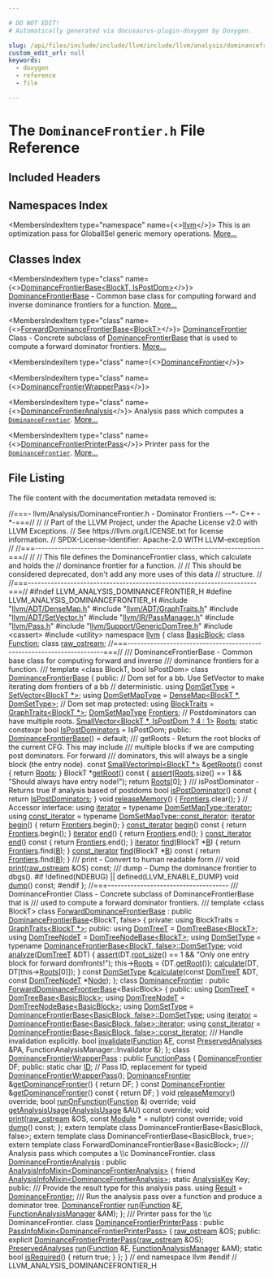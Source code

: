 ```yaml
---

# DO NOT EDIT!
# Automatically generated via docusaurus-plugin-doxygen by Doxygen.

slug: /api/files/include/include/llvm/include/llvm/analysis/dominancefrontier-h
custom_edit_url: null
keywords:
  - doxygen
  - reference
  - file

---
```





# The `DominanceFrontier.h` File Reference

<DoxygenPage pluginConfig={pluginConfig}>



## Included Headers

<IncludesList>
<IncludesListItem
  filePath="llvm/ADT/DenseMap.h"
  permalink="/docs/api/files/include/include/llvm/include/llvm/adt/densemap-h"
  isLocal="true" />
<IncludesListItem
  filePath="llvm/ADT/GraphTraits.h"
  permalink="/docs/api/files/include/include/llvm/include/llvm/adt/graphtraits-h"
  isLocal="true" />
<IncludesListItem
  filePath="llvm/ADT/SetVector.h"
  permalink="/docs/api/files/include/include/llvm/include/llvm/adt/setvector-h"
  isLocal="true" />
<IncludesListItem
  filePath="llvm/IR/PassManager.h"
  permalink="/docs/api/files/include/include/llvm/include/llvm/ir/passmanager-h"
  isLocal="true" />
<IncludesListItem
  filePath="llvm/Pass.h"
  permalink="/docs/api/files/include/include/llvm/pass-h"
  isLocal="true" />
<IncludesListItem
  filePath="llvm/Support/GenericDomTree.h"
  permalink="/docs/api/files/include/include/llvm/include/llvm/support/genericdomtree-h"
  isLocal="true" />
<IncludesListItem
  filePath="cassert"
  permalink=""
  isLocal="false" />
<IncludesListItem
  filePath="utility"
  permalink=""
  isLocal="false" />
</IncludesList>

## Namespaces Index

<MembersIndex>

<MembersIndexItem
  type="namespace"
  name={<><a href="/docs/api/namespaces/llvm">llvm</a></>}>
This is an optimization pass for GlobalISel generic memory operations. <a href="/docs/api/namespaces/llvm/#details">More...</a>
</MembersIndexItem>

</MembersIndex>

## Classes Index

<MembersIndex>

<MembersIndexItem
  type="class"
  name={<><a href="/docs/api/classes/llvm/dominancefrontierbase">DominanceFrontierBase&lt;BlockT, IsPostDom&gt;</a></>}>
<a href="/docs/api/classes/llvm/dominancefrontierbase">DominanceFrontierBase</a> - Common base class for computing forward and inverse dominance frontiers for a function. <a href="/docs/api/classes/llvm/dominancefrontierbase/#details">More...</a>
</MembersIndexItem>

<MembersIndexItem
  type="class"
  name={<><a href="/docs/api/classes/llvm/forwarddominancefrontierbase">ForwardDominanceFrontierBase&lt;BlockT&gt;</a></>}>
<a href="/docs/api/classes/llvm/dominancefrontier">DominanceFrontier</a> Class - Concrete subclass of <a href="/docs/api/classes/llvm/dominancefrontierbase">DominanceFrontierBase</a> that is used to compute a forward dominator frontiers. <a href="/docs/api/classes/llvm/forwarddominancefrontierbase/#details">More...</a>
</MembersIndexItem>

<MembersIndexItem
  type="class"
  name={<><a href="/docs/api/classes/llvm/dominancefrontier">DominanceFrontier</a></>}>
</MembersIndexItem>

<MembersIndexItem
  type="class"
  name={<><a href="/docs/api/classes/llvm/dominancefrontierwrapperpass">DominanceFrontierWrapperPass</a></>}>
</MembersIndexItem>

<MembersIndexItem
  type="class"
  name={<><a href="/docs/api/classes/llvm/dominancefrontieranalysis">DominanceFrontierAnalysis</a></>}>
Analysis pass which computes a <code><a href="/docs/api/classes/llvm/dominancefrontier">DominanceFrontier</a></code>. <a href="/docs/api/classes/llvm/dominancefrontieranalysis/#details">More...</a>
</MembersIndexItem>

<MembersIndexItem
  type="class"
  name={<><a href="/docs/api/classes/llvm/dominancefrontierprinterpass">DominanceFrontierPrinterPass</a></>}>
Printer pass for the <code><a href="/docs/api/classes/llvm/dominancefrontier">DominanceFrontier</a></code>. <a href="/docs/api/classes/llvm/dominancefrontierprinterpass/#details">More...</a>
</MembersIndexItem>

</MembersIndex>


## File Listing

The file content with the documentation metadata removed is:

<ProgramListing>

<Link id="l00001" /><CodeLine lineNumber="1"><Highlight kind="comment">//===- llvm/Analysis/DominanceFrontier.h - Dominator Frontiers --&#42;- C++ -&#42;-===//</Highlight><Highlight kind="normal"></Highlight></CodeLine>
<Link id="l00002" /><CodeLine lineNumber="2"><Highlight kind="normal"></Highlight><Highlight kind="comment">//</Highlight><Highlight kind="normal"></Highlight></CodeLine>
<Link id="l00003" /><CodeLine lineNumber="3"><Highlight kind="normal"></Highlight><Highlight kind="comment">// Part of the LLVM Project, under the Apache License v2.0 with LLVM Exceptions.</Highlight><Highlight kind="normal"></Highlight></CodeLine>
<Link id="l00004" /><CodeLine lineNumber="4"><Highlight kind="normal"></Highlight><Highlight kind="comment">// See https://llvm.org/LICENSE.txt for license information.</Highlight><Highlight kind="normal"></Highlight></CodeLine>
<Link id="l00005" /><CodeLine lineNumber="5"><Highlight kind="normal"></Highlight><Highlight kind="comment">// SPDX-License-Identifier: Apache-2.0 WITH LLVM-exception</Highlight><Highlight kind="normal"></Highlight></CodeLine>
<Link id="l00006" /><CodeLine lineNumber="6"><Highlight kind="normal"></Highlight><Highlight kind="comment">//</Highlight><Highlight kind="normal"></Highlight></CodeLine>
<Link id="l00007" /><CodeLine lineNumber="7"><Highlight kind="normal"></Highlight><Highlight kind="comment">//===----------------------------------------------------------------------===//</Highlight><Highlight kind="normal"></Highlight></CodeLine>
<Link id="l00008" /><CodeLine lineNumber="8"><Highlight kind="normal"></Highlight><Highlight kind="comment">//</Highlight><Highlight kind="normal"></Highlight></CodeLine>
<Link id="l00009" /><CodeLine lineNumber="9"><Highlight kind="normal"></Highlight><Highlight kind="comment">// This file defines the DominanceFrontier class, which calculate and holds the</Highlight><Highlight kind="normal"></Highlight></CodeLine>
<Link id="l00010" /><CodeLine lineNumber="10"><Highlight kind="normal"></Highlight><Highlight kind="comment">// dominance frontier for a function.</Highlight><Highlight kind="normal"></Highlight></CodeLine>
<Link id="l00011" /><CodeLine lineNumber="11"><Highlight kind="normal"></Highlight><Highlight kind="comment">//</Highlight><Highlight kind="normal"></Highlight></CodeLine>
<Link id="l00012" /><CodeLine lineNumber="12"><Highlight kind="normal"></Highlight><Highlight kind="comment">// This should be considered deprecated, don&#39;t add any more uses of this data</Highlight><Highlight kind="normal"></Highlight></CodeLine>
<Link id="l00013" /><CodeLine lineNumber="13"><Highlight kind="normal"></Highlight><Highlight kind="comment">// structure.</Highlight><Highlight kind="normal"></Highlight></CodeLine>
<Link id="l00014" /><CodeLine lineNumber="14"><Highlight kind="normal"></Highlight><Highlight kind="comment">//</Highlight><Highlight kind="normal"></Highlight></CodeLine>
<Link id="l00015" /><CodeLine lineNumber="15"><Highlight kind="normal"></Highlight><Highlight kind="comment">//===----------------------------------------------------------------------===//</Highlight><Highlight kind="normal"></Highlight></CodeLine>
<Link id="l00016" /><CodeLine lineNumber="16"><Highlight kind="normal"></Highlight></CodeLine>
<Link id="l00017" /><CodeLine lineNumber="17"><Highlight kind="normal"></Highlight><Highlight kind="preprocessor">#ifndef LLVM&#95;ANALYSIS&#95;DOMINANCEFRONTIER&#95;H</Highlight><Highlight kind="normal"></Highlight></CodeLine>
<Link id="l00018" /><CodeLine lineNumber="18"><Highlight kind="normal"></Highlight><Highlight kind="preprocessor">#define LLVM&#95;ANALYSIS&#95;DOMINANCEFRONTIER&#95;H</Highlight><Highlight kind="normal"></Highlight></CodeLine>
<Link id="l00019" /><CodeLine lineNumber="19"><Highlight kind="normal"></Highlight></CodeLine>
<Link id="l00020" /><CodeLine lineNumber="20"><Highlight kind="normal"></Highlight><Highlight kind="preprocessor">#include &quot;<a href="/docs/api/files/include/include/llvm/include/llvm/adt/densemap-h">llvm/ADT/DenseMap.h</a>&quot;</Highlight><Highlight kind="normal"></Highlight></CodeLine>
<Link id="l00021" /><CodeLine lineNumber="21"><Highlight kind="normal"></Highlight><Highlight kind="preprocessor">#include &quot;<a href="/docs/api/files/include/include/llvm/include/llvm/adt/graphtraits-h">llvm/ADT/GraphTraits.h</a>&quot;</Highlight><Highlight kind="normal"></Highlight></CodeLine>
<Link id="l00022" /><CodeLine lineNumber="22"><Highlight kind="normal"></Highlight><Highlight kind="preprocessor">#include &quot;<a href="/docs/api/files/include/include/llvm/include/llvm/adt/setvector-h">llvm/ADT/SetVector.h</a>&quot;</Highlight><Highlight kind="normal"></Highlight></CodeLine>
<Link id="l00023" /><CodeLine lineNumber="23"><Highlight kind="normal"></Highlight><Highlight kind="preprocessor">#include &quot;<a href="/docs/api/files/include/include/llvm/include/llvm/ir/passmanager-h">llvm/IR/PassManager.h</a>&quot;</Highlight><Highlight kind="normal"></Highlight></CodeLine>
<Link id="l00024" /><CodeLine lineNumber="24"><Highlight kind="normal"></Highlight><Highlight kind="preprocessor">#include &quot;<a href="/docs/api/files/include/include/llvm/pass-h">llvm/Pass.h</a>&quot;</Highlight><Highlight kind="normal"></Highlight></CodeLine>
<Link id="l00025" /><CodeLine lineNumber="25"><Highlight kind="normal"></Highlight><Highlight kind="preprocessor">#include &quot;<a href="/docs/api/files/include/include/llvm/include/llvm/support/genericdomtree-h">llvm/Support/GenericDomTree.h</a>&quot;</Highlight><Highlight kind="normal"></Highlight></CodeLine>
<Link id="l00026" /><CodeLine lineNumber="26"><Highlight kind="normal"></Highlight><Highlight kind="preprocessor">#include &lt;cassert&gt;</Highlight><Highlight kind="normal"></Highlight></CodeLine>
<Link id="l00027" /><CodeLine lineNumber="27"><Highlight kind="normal"></Highlight><Highlight kind="preprocessor">#include &lt;utility&gt;</Highlight><Highlight kind="normal"></Highlight></CodeLine>
<Link id="l00028" /><CodeLine lineNumber="28"><Highlight kind="normal"></Highlight></CodeLine>
<Link id="l00029" /><CodeLine lineNumber="29"><Highlight kind="normal"></Highlight><Highlight kind="keyword">namespace </Highlight><Highlight kind="normal"><a href="/docs/api/namespaces/llvm">llvm</a> &#123;</Highlight></CodeLine>
<Link id="l00030" /><CodeLine lineNumber="30"><Highlight kind="normal"></Highlight></CodeLine>
<Link id="l00031" /><CodeLine lineNumber="31"><Highlight kind="normal"></Highlight><Highlight kind="keyword">class </Highlight><Highlight kind="normal"><a href="/docs/api/classes/llvm/basicblock">BasicBlock</a>;</Highlight></CodeLine>
<Link id="l00032" /><CodeLine lineNumber="32"><Highlight kind="normal"></Highlight><Highlight kind="keyword">class </Highlight><Highlight kind="normal"><a href="/docs/api/classes/llvm/function">Function</a>;</Highlight></CodeLine>
<Link id="l00033" /><CodeLine lineNumber="33"><Highlight kind="normal"></Highlight><Highlight kind="keyword">class </Highlight><Highlight kind="normal"><a href="/docs/api/classes/llvm/raw-ostream">raw&#95;ostream</a>;</Highlight></CodeLine>
<Link id="l00034" /><CodeLine lineNumber="34"><Highlight kind="normal"></Highlight></CodeLine>
<Link id="l00035" /><CodeLine lineNumber="35"><Highlight kind="normal"></Highlight><Highlight kind="comment">//===----------------------------------------------------------------------===//</Highlight><Highlight kind="comment"></Highlight></CodeLine>
<Link id="l00036" /><CodeLine lineNumber="36"><Highlight kind="comment">/// DominanceFrontierBase - Common base class for computing forward and inverse</Highlight></CodeLine>
<Link id="l00037" /><CodeLine lineNumber="37"><Highlight kind="comment">/// dominance frontiers for a function.</Highlight></CodeLine>
<Link id="l00038" /><CodeLine lineNumber="38"><Highlight kind="comment">///</Highlight><Highlight kind="normal"></Highlight></CodeLine>
<Link id="l00039" /><CodeLine lineNumber="39"><Highlight kind="normal"></Highlight><Highlight kind="keyword">template</Highlight><Highlight kind="normal"> &lt;</Highlight><Highlight kind="keyword">class</Highlight><Highlight kind="normal"> BlockT, </Highlight><Highlight kind="keywordtype">bool</Highlight><Highlight kind="normal"> IsPostDom&gt;</Highlight></CodeLine>
<Link id="l00040" /><CodeLine lineNumber="40" lineLink="/docs/api/classes/llvm/dominancefrontierbase"><Highlight kind="normal"></Highlight><Highlight kind="keyword">class </Highlight><Highlight kind="normal"><a href="/docs/api/classes/llvm/dominancefrontierbase/#afad2b8d2ba567bd4330f5db5e777590f">DominanceFrontierBase</a> &#123;</Highlight></CodeLine>
<Link id="l00041" /><CodeLine lineNumber="41"><Highlight kind="normal"></Highlight><Highlight kind="keyword">public</Highlight><Highlight kind="normal">:</Highlight></CodeLine>
<Link id="l00042" /><CodeLine lineNumber="42"><Highlight kind="normal">  </Highlight><Highlight kind="comment">// Dom set for a bb. Use SetVector to make iterating dom frontiers of a bb</Highlight><Highlight kind="normal"></Highlight></CodeLine>
<Link id="l00043" /><CodeLine lineNumber="43"><Highlight kind="normal">  </Highlight><Highlight kind="comment">// deterministic.</Highlight><Highlight kind="normal"></Highlight></CodeLine>
<Link id="l00044" /><CodeLine lineNumber="44" lineLink="/docs/api/classes/llvm/dominancefrontierbase/#abab51875dc9047ff13bd4810a547fa61"><Highlight kind="normal">  </Highlight><Highlight kind="keyword">using </Highlight><Highlight kind="normal"><a href="/docs/api/classes/llvm/dominancefrontierbase/#abab51875dc9047ff13bd4810a547fa61">DomSetType</a> = <a href="/docs/api/classes/llvm/setvector">SetVector&lt;BlockT &#42;&gt;</a>;</Highlight></CodeLine>
<Link id="l00045" /><CodeLine lineNumber="45" lineLink="/docs/api/classes/llvm/dominancefrontierbase/#ab7d9fed04f0ccbc6646f8171563c8cc1"><Highlight kind="normal">  </Highlight><Highlight kind="keyword">using </Highlight><Highlight kind="normal"><a href="/docs/api/classes/llvm/dominancefrontierbase/#ab7d9fed04f0ccbc6646f8171563c8cc1">DomSetMapType</a> = <a href="/docs/api/classes/llvm/densemap">DenseMap&lt;BlockT &#42;, DomSetType&gt;</a>; </Highlight><Highlight kind="comment">// Dom set map</Highlight><Highlight kind="normal"></Highlight></CodeLine>
<Link id="l00046" /><CodeLine lineNumber="46"><Highlight kind="normal"></Highlight></CodeLine>
<Link id="l00047" /><CodeLine lineNumber="47"><Highlight kind="normal"></Highlight><Highlight kind="keyword">protected</Highlight><Highlight kind="normal">:</Highlight></CodeLine>
<Link id="l00048" /><CodeLine lineNumber="48" lineLink="/docs/api/classes/llvm/dominancefrontierbase/#a5a1861180786112f82c794afe539056c"><Highlight kind="normal">  </Highlight><Highlight kind="keyword">using </Highlight><Highlight kind="normal"><a href="/docs/api/classes/llvm/dominancefrontierbase/#a5a1861180786112f82c794afe539056c">BlockTraits</a> = <a href="/docs/api/structs/llvm/graphtraits">GraphTraits&lt;BlockT &#42;&gt;</a>;</Highlight></CodeLine>
<Link id="l00049" /><CodeLine lineNumber="49"><Highlight kind="normal"></Highlight></CodeLine>
<Link id="l00050" /><CodeLine lineNumber="50" lineLink="/docs/api/classes/llvm/dominancefrontierbase/#adf9b0616ab90b9239dfaa16828e74d5d"><Highlight kind="normal">  <a href="/docs/api/classes/llvm/dominancefrontierbase/#ab7d9fed04f0ccbc6646f8171563c8cc1">DomSetMapType</a> <a href="/docs/api/classes/llvm/dominancefrontierbase/#adf9b0616ab90b9239dfaa16828e74d5d">Frontiers</a>;</Highlight></CodeLine>
<Link id="l00051" /><CodeLine lineNumber="51"><Highlight kind="normal">  </Highlight><Highlight kind="comment">// Postdominators can have multiple roots.</Highlight><Highlight kind="normal"></Highlight></CodeLine>
<Link id="l00052" /><CodeLine lineNumber="52" lineLink="/docs/api/classes/llvm/dominancefrontierbase/#a76c88d34854e3ad810f148be417749bf"><Highlight kind="normal">  <a href="/docs/api/classes/llvm/smallvector">SmallVector&lt;BlockT &#42;, IsPostDom ? 4 : 1&gt;</a> <a href="/docs/api/classes/llvm/dominancefrontierbase/#a76c88d34854e3ad810f148be417749bf">Roots</a>;</Highlight></CodeLine>
<Link id="l00053" /><CodeLine lineNumber="53" lineLink="/docs/api/classes/llvm/dominancefrontierbase/#a82ffcd84cb775a07b8849a7cae8f2cf4"><Highlight kind="normal">  </Highlight><Highlight kind="keyword">static</Highlight><Highlight kind="normal"> </Highlight><Highlight kind="keyword">constexpr</Highlight><Highlight kind="normal"> </Highlight><Highlight kind="keywordtype">bool</Highlight><Highlight kind="normal"> <a href="/docs/api/classes/llvm/dominancefrontierbase/#a82ffcd84cb775a07b8849a7cae8f2cf4">IsPostDominators</a> = IsPostDom;</Highlight></CodeLine>
<Link id="l00054" /><CodeLine lineNumber="54"><Highlight kind="normal"></Highlight></CodeLine>
<Link id="l00055" /><CodeLine lineNumber="55"><Highlight kind="normal"></Highlight><Highlight kind="keyword">public</Highlight><Highlight kind="normal">:</Highlight></CodeLine>
<Link id="l00056" /><CodeLine lineNumber="56" lineLink="/docs/api/classes/llvm/dominancefrontierbase/#afad2b8d2ba567bd4330f5db5e777590f"><Highlight kind="normal">  <a href="/docs/api/classes/llvm/dominancefrontierbase/#afad2b8d2ba567bd4330f5db5e777590f">DominanceFrontierBase</a>() = </Highlight><Highlight kind="keywordflow">default</Highlight><Highlight kind="normal">;</Highlight></CodeLine>
<Link id="l00057" /><CodeLine lineNumber="57"><Highlight kind="normal"></Highlight><Highlight kind="comment"></Highlight></CodeLine>
<Link id="l00058" /><CodeLine lineNumber="58"><Highlight kind="comment">  /// getRoots - Return the root blocks of the current CFG.  This may include</Highlight></CodeLine>
<Link id="l00059" /><CodeLine lineNumber="59"><Highlight kind="comment">  /// multiple blocks if we are computing post dominators.  For forward</Highlight></CodeLine>
<Link id="l00060" /><CodeLine lineNumber="60"><Highlight kind="comment">  /// dominators, this will always be a single block (the entry node).</Highlight><Highlight kind="normal"></Highlight></CodeLine>
<Link id="l00061" /><CodeLine lineNumber="61" lineLink="/docs/api/classes/llvm/dominancefrontierbase/#a7d04e03a1acea39c11b1cc44902d87b2"><Highlight kind="normal">  </Highlight><Highlight kind="keyword">const</Highlight><Highlight kind="normal"> <a href="/docs/api/classes/llvm/smallvectorimpl">SmallVectorImpl&lt;BlockT &#42;&gt;</a> &amp;<a href="/docs/api/classes/llvm/dominancefrontierbase/#a7d04e03a1acea39c11b1cc44902d87b2">getRoots</a>()</Highlight><Highlight kind="keyword"> const </Highlight><Highlight kind="normal">&#123; </Highlight><Highlight kind="keywordflow">return</Highlight><Highlight kind="normal"> <a href="/docs/api/classes/llvm/dominancefrontierbase/#a76c88d34854e3ad810f148be417749bf">Roots</a>; &#125;</Highlight></CodeLine>
<Link id="l00062" /><CodeLine lineNumber="62"><Highlight kind="normal"></Highlight></CodeLine>
<Link id="l00063" /><CodeLine lineNumber="63" lineLink="/docs/api/classes/llvm/dominancefrontierbase/#a0acc5721f35600800e5731a46beb8345"><Highlight kind="normal">  BlockT &#42;<a href="/docs/api/classes/llvm/dominancefrontierbase/#a0acc5721f35600800e5731a46beb8345">getRoot</a>()</Highlight><Highlight kind="keyword"> const </Highlight><Highlight kind="normal">&#123;</Highlight></CodeLine>
<Link id="l00064" /><CodeLine lineNumber="64"><Highlight kind="normal">    <a href="/docs/api/files/lib/lib/target/lib/target/amdgpu/silowercontrolflow-cpp/#a4868c5d81c5ccc98c47aeab6244346a0">assert</a>(<a href="/docs/api/classes/llvm/dominancefrontierbase/#a76c88d34854e3ad810f148be417749bf">Roots</a>.size() == 1 &amp;&amp; </Highlight><Highlight kind="stringliteral">&quot;Should always have entry node!&quot;</Highlight><Highlight kind="normal">);</Highlight></CodeLine>
<Link id="l00065" /><CodeLine lineNumber="65"><Highlight kind="normal">    </Highlight><Highlight kind="keywordflow">return</Highlight><Highlight kind="normal"> <a href="/docs/api/classes/llvm/dominancefrontierbase/#a76c88d34854e3ad810f148be417749bf">Roots</a>&#91;0&#93;;</Highlight></CodeLine>
<Link id="l00066" /><CodeLine lineNumber="66"><Highlight kind="normal">  &#125;</Highlight></CodeLine>
<Link id="l00067" /><CodeLine lineNumber="67"><Highlight kind="normal"></Highlight><Highlight kind="comment"></Highlight></CodeLine>
<Link id="l00068" /><CodeLine lineNumber="68"><Highlight kind="comment">  /// isPostDominator - Returns true if analysis based of postdoms</Highlight><Highlight kind="normal"></Highlight></CodeLine>
<Link id="l00069" /><CodeLine lineNumber="69" lineLink="/docs/api/classes/llvm/dominancefrontierbase/#a9e78d624241a5e4d7700f170d465676c"><Highlight kind="normal">  </Highlight><Highlight kind="keywordtype">bool</Highlight><Highlight kind="normal"> <a href="/docs/api/classes/llvm/dominancefrontierbase/#a9e78d624241a5e4d7700f170d465676c">isPostDominator</a>()</Highlight><Highlight kind="keyword"> const </Highlight><Highlight kind="normal">&#123;</Highlight></CodeLine>
<Link id="l00070" /><CodeLine lineNumber="70"><Highlight kind="normal">    </Highlight><Highlight kind="keywordflow">return</Highlight><Highlight kind="normal"> <a href="/docs/api/classes/llvm/dominancefrontierbase/#a82ffcd84cb775a07b8849a7cae8f2cf4">IsPostDominators</a>;</Highlight></CodeLine>
<Link id="l00071" /><CodeLine lineNumber="71"><Highlight kind="normal">  &#125;</Highlight></CodeLine>
<Link id="l00072" /><CodeLine lineNumber="72"><Highlight kind="normal"></Highlight></CodeLine>
<Link id="l00073" /><CodeLine lineNumber="73" lineLink="/docs/api/classes/llvm/dominancefrontierbase/#a207a390a9919e01acb9dc8c34c8467fa"><Highlight kind="normal">  </Highlight><Highlight kind="keywordtype">void</Highlight><Highlight kind="normal"> <a href="/docs/api/classes/llvm/dominancefrontierbase/#a207a390a9919e01acb9dc8c34c8467fa">releaseMemory</a>() &#123;</Highlight></CodeLine>
<Link id="l00074" /><CodeLine lineNumber="74"><Highlight kind="normal">    <a href="/docs/api/classes/llvm/dominancefrontierbase/#adf9b0616ab90b9239dfaa16828e74d5d">Frontiers</a>.clear();</Highlight></CodeLine>
<Link id="l00075" /><CodeLine lineNumber="75"><Highlight kind="normal">  &#125;</Highlight></CodeLine>
<Link id="l00076" /><CodeLine lineNumber="76"><Highlight kind="normal"></Highlight></CodeLine>
<Link id="l00077" /><CodeLine lineNumber="77"><Highlight kind="normal">  </Highlight><Highlight kind="comment">// Accessor interface:</Highlight><Highlight kind="normal"></Highlight></CodeLine>
<Link id="l00078" /><CodeLine lineNumber="78" lineLink="/docs/api/classes/llvm/dominancefrontierbase/#a611b830beb9f1b2536f22c1460b1c71d"><Highlight kind="normal">  </Highlight><Highlight kind="keyword">using </Highlight><Highlight kind="normal"><a href="/docs/api/classes/llvm/dominancefrontierbase/#a611b830beb9f1b2536f22c1460b1c71d">iterator</a> = </Highlight><Highlight kind="keyword">typename</Highlight><Highlight kind="normal"> <a href="/docs/api/classes/llvm/densemapbase/#a214e872d61db2ea8cb023f127cafd0b9">DomSetMapType::iterator</a>;</Highlight></CodeLine>
<Link id="l00079" /><CodeLine lineNumber="79" lineLink="/docs/api/classes/llvm/dominancefrontierbase/#ac914649957cfb11b0e85a0750cd5469b"><Highlight kind="normal">  </Highlight><Highlight kind="keyword">using </Highlight><Highlight kind="normal"><a href="/docs/api/classes/llvm/dominancefrontierbase/#ac914649957cfb11b0e85a0750cd5469b">const&#95;iterator</a> = </Highlight><Highlight kind="keyword">typename</Highlight><Highlight kind="normal"> <a href="/docs/api/classes/llvm/densemapbase/#a5784c312872bef21d9344dae0a0e8fc0">DomSetMapType::const&#95;iterator</a>;</Highlight></CodeLine>
<Link id="l00080" /><CodeLine lineNumber="80"><Highlight kind="normal"></Highlight></CodeLine>
<Link id="l00081" /><CodeLine lineNumber="81" lineLink="/docs/api/classes/llvm/dominancefrontierbase/#acb882f5f360082677dc4c752995993ba"><Highlight kind="normal">  <a href="/docs/api/classes/llvm/dominancefrontierbase/#a611b830beb9f1b2536f22c1460b1c71d">iterator</a> <a href="/docs/api/classes/llvm/dominancefrontierbase/#acb882f5f360082677dc4c752995993ba">begin</a>() &#123; </Highlight><Highlight kind="keywordflow">return</Highlight><Highlight kind="normal"> <a href="/docs/api/classes/llvm/dominancefrontierbase/#adf9b0616ab90b9239dfaa16828e74d5d">Frontiers</a>.begin(); &#125;</Highlight></CodeLine>
<Link id="l00082" /><CodeLine lineNumber="82" lineLink="/docs/api/classes/llvm/dominancefrontierbase/#aee05bb4e3fcbf5ef2a356bafb06a7363"><Highlight kind="normal">  <a href="/docs/api/classes/llvm/dominancefrontierbase/#ac914649957cfb11b0e85a0750cd5469b">const&#95;iterator</a> <a href="/docs/api/classes/llvm/dominancefrontierbase/#aee05bb4e3fcbf5ef2a356bafb06a7363">begin</a>()</Highlight><Highlight kind="keyword"> const </Highlight><Highlight kind="normal">&#123; </Highlight><Highlight kind="keywordflow">return</Highlight><Highlight kind="normal"> <a href="/docs/api/classes/llvm/dominancefrontierbase/#adf9b0616ab90b9239dfaa16828e74d5d">Frontiers</a>.begin(); &#125;</Highlight></CodeLine>
<Link id="l00083" /><CodeLine lineNumber="83" lineLink="/docs/api/classes/llvm/dominancefrontierbase/#ace18597e260cc5f570acab0a3240fda7"><Highlight kind="normal">  <a href="/docs/api/classes/llvm/dominancefrontierbase/#a611b830beb9f1b2536f22c1460b1c71d">iterator</a> <a href="/docs/api/classes/llvm/dominancefrontierbase/#ace18597e260cc5f570acab0a3240fda7">end</a>() &#123; </Highlight><Highlight kind="keywordflow">return</Highlight><Highlight kind="normal"> <a href="/docs/api/classes/llvm/dominancefrontierbase/#adf9b0616ab90b9239dfaa16828e74d5d">Frontiers</a>.end(); &#125;</Highlight></CodeLine>
<Link id="l00084" /><CodeLine lineNumber="84" lineLink="/docs/api/classes/llvm/dominancefrontierbase/#a7932590af2820a7a446fe14732bdbfc8"><Highlight kind="normal">  <a href="/docs/api/classes/llvm/dominancefrontierbase/#ac914649957cfb11b0e85a0750cd5469b">const&#95;iterator</a> <a href="/docs/api/classes/llvm/dominancefrontierbase/#a7932590af2820a7a446fe14732bdbfc8">end</a>()</Highlight><Highlight kind="keyword"> const </Highlight><Highlight kind="normal">&#123; </Highlight><Highlight kind="keywordflow">return</Highlight><Highlight kind="normal"> <a href="/docs/api/classes/llvm/dominancefrontierbase/#adf9b0616ab90b9239dfaa16828e74d5d">Frontiers</a>.end(); &#125;</Highlight></CodeLine>
<Link id="l00085" /><CodeLine lineNumber="85" lineLink="/docs/api/classes/llvm/dominancefrontierbase/#adb574a99b93046b90488a2145e566a19"><Highlight kind="normal">  <a href="/docs/api/classes/llvm/dominancefrontierbase/#a611b830beb9f1b2536f22c1460b1c71d">iterator</a> <a href="/docs/api/classes/llvm/dominancefrontierbase/#adb574a99b93046b90488a2145e566a19">find</a>(BlockT &#42;<a href="/docs/api/files/lib/lib/ir/builtingcs-cpp/#ae76959fe811ba090de4cba69ac00f1da">B</a>) &#123; </Highlight><Highlight kind="keywordflow">return</Highlight><Highlight kind="normal"> <a href="/docs/api/classes/llvm/dominancefrontierbase/#adf9b0616ab90b9239dfaa16828e74d5d">Frontiers</a>.find(<a href="/docs/api/files/lib/lib/ir/builtingcs-cpp/#ae76959fe811ba090de4cba69ac00f1da">B</a>); &#125;</Highlight></CodeLine>
<Link id="l00086" /><CodeLine lineNumber="86" lineLink="/docs/api/classes/llvm/dominancefrontierbase/#a31200e0dd07d58183127cc229bfb29b5"><Highlight kind="normal">  <a href="/docs/api/classes/llvm/dominancefrontierbase/#ac914649957cfb11b0e85a0750cd5469b">const&#95;iterator</a> <a href="/docs/api/classes/llvm/dominancefrontierbase/#a31200e0dd07d58183127cc229bfb29b5">find</a>(BlockT &#42;<a href="/docs/api/files/lib/lib/ir/builtingcs-cpp/#ae76959fe811ba090de4cba69ac00f1da">B</a>)</Highlight><Highlight kind="keyword"> const </Highlight><Highlight kind="normal">&#123; </Highlight><Highlight kind="keywordflow">return</Highlight><Highlight kind="normal"> <a href="/docs/api/classes/llvm/dominancefrontierbase/#adf9b0616ab90b9239dfaa16828e74d5d">Frontiers</a>.find(<a href="/docs/api/files/lib/lib/ir/builtingcs-cpp/#ae76959fe811ba090de4cba69ac00f1da">B</a>); &#125;</Highlight></CodeLine>
<Link id="l00087" /><CodeLine lineNumber="87"><Highlight kind="normal"></Highlight><Highlight kind="comment"></Highlight></CodeLine>
<Link id="l00088" /><CodeLine lineNumber="88"><Highlight kind="comment">  /// print - Convert to human readable form</Highlight></CodeLine>
<Link id="l00089" /><CodeLine lineNumber="89"><Highlight kind="comment">  ///</Highlight><Highlight kind="normal"></Highlight></CodeLine>
<Link id="l00090" /><CodeLine lineNumber="90" lineLink="/docs/api/classes/llvm/dominancefrontierbase/#a1d62e71017560a9a1ef52cc54fa4722f"><Highlight kind="normal">  </Highlight><Highlight kind="keywordtype">void</Highlight><Highlight kind="normal"> <a href="/docs/api/classes/llvm/dominancefrontierbase/#a1d62e71017560a9a1ef52cc54fa4722f">print</a>(<a href="/docs/api/classes/llvm/raw-ostream">raw&#95;ostream</a> &amp;OS) </Highlight><Highlight kind="keyword">const</Highlight><Highlight kind="normal">;</Highlight></CodeLine>
<Link id="l00091" /><CodeLine lineNumber="91"><Highlight kind="normal"></Highlight><Highlight kind="comment"></Highlight></CodeLine>
<Link id="l00092" /><CodeLine lineNumber="92"><Highlight kind="comment">  /// dump - Dump the dominance frontier to dbgs().</Highlight><Highlight kind="normal"></Highlight></CodeLine>
<Link id="l00093" /><CodeLine lineNumber="93"><Highlight kind="normal"></Highlight><Highlight kind="preprocessor">#if !defined(NDEBUG) || defined(LLVM&#95;ENABLE&#95;DUMP)</Highlight><Highlight kind="normal"></Highlight></CodeLine>
<Link id="l00094" /><CodeLine lineNumber="94" lineLink="/docs/api/classes/llvm/dominancefrontierbase/#a8db0c9c15b7c3714e4bc9ce22e1f2477"><Highlight kind="normal">  </Highlight><Highlight kind="keywordtype">void</Highlight><Highlight kind="normal"> <a href="/docs/api/classes/llvm/dominancefrontierbase/#a8db0c9c15b7c3714e4bc9ce22e1f2477">dump</a>() </Highlight><Highlight kind="keyword">const</Highlight><Highlight kind="normal">;</Highlight></CodeLine>
<Link id="l00095" /><CodeLine lineNumber="95"><Highlight kind="normal"></Highlight><Highlight kind="preprocessor">#endif</Highlight><Highlight kind="normal"></Highlight></CodeLine>
<Link id="l00096" /><CodeLine lineNumber="96"><Highlight kind="normal">&#125;;</Highlight></CodeLine>
<Link id="l00097" /><CodeLine lineNumber="97"><Highlight kind="normal"></Highlight></CodeLine>
<Link id="l00098" /><CodeLine lineNumber="98"><Highlight kind="normal"></Highlight><Highlight kind="comment">//===-------------------------------------</Highlight><Highlight kind="comment"></Highlight></CodeLine>
<Link id="l00099" /><CodeLine lineNumber="99"><Highlight kind="comment">/// DominanceFrontier Class - Concrete subclass of DominanceFrontierBase that is</Highlight></CodeLine>
<Link id="l00100" /><CodeLine lineNumber="100"><Highlight kind="comment">/// used to compute a forward dominator frontiers.</Highlight></CodeLine>
<Link id="l00101" /><CodeLine lineNumber="101"><Highlight kind="comment">///</Highlight><Highlight kind="normal"></Highlight></CodeLine>
<Link id="l00102" /><CodeLine lineNumber="102"><Highlight kind="normal"></Highlight><Highlight kind="keyword">template</Highlight><Highlight kind="normal"> &lt;</Highlight><Highlight kind="keyword">class</Highlight><Highlight kind="normal"> BlockT&gt;</Highlight></CodeLine>
<Link id="l00103" /><CodeLine lineNumber="103" lineLink="/docs/api/classes/llvm/forwarddominancefrontierbase"><Highlight kind="normal"></Highlight><Highlight kind="keyword">class </Highlight><Highlight kind="normal"><a href="/docs/api/classes/llvm/forwarddominancefrontierbase">ForwardDominanceFrontierBase</a></Highlight></CodeLine>
<Link id="l00104" /><CodeLine lineNumber="104"><Highlight kind="normal">    : </Highlight><Highlight kind="keyword">public</Highlight><Highlight kind="normal"> <a href="/docs/api/classes/llvm/dominancefrontierbase/#afad2b8d2ba567bd4330f5db5e777590f">DominanceFrontierBase</a>&lt;BlockT, false&gt; &#123;</Highlight></CodeLine>
<Link id="l00105" /><CodeLine lineNumber="105"><Highlight kind="normal"></Highlight><Highlight kind="keyword">private</Highlight><Highlight kind="normal">:</Highlight></CodeLine>
<Link id="l00106" /><CodeLine lineNumber="106"><Highlight kind="normal">  </Highlight><Highlight kind="keyword">using </Highlight><Highlight kind="normal">BlockTraits = <a href="/docs/api/structs/llvm/graphtraits">GraphTraits&lt;BlockT &#42;&gt;</a>;</Highlight></CodeLine>
<Link id="l00107" /><CodeLine lineNumber="107"><Highlight kind="normal"></Highlight></CodeLine>
<Link id="l00108" /><CodeLine lineNumber="108"><Highlight kind="normal"></Highlight><Highlight kind="keyword">public</Highlight><Highlight kind="normal">:</Highlight></CodeLine>
<Link id="l00109" /><CodeLine lineNumber="109" lineLink="/docs/api/classes/llvm/forwarddominancefrontierbase/#ae84b3634196c2de69e55ecb00e91df41"><Highlight kind="normal">  </Highlight><Highlight kind="keyword">using </Highlight><Highlight kind="normal"><a href="/docs/api/classes/llvm/forwarddominancefrontierbase/#ae84b3634196c2de69e55ecb00e91df41">DomTreeT</a> = <a href="/docs/api/namespaces/llvm/#a763915fd0a536cc2d1ebe99595e3eeaf">DomTreeBase&lt;BlockT&gt;</a>;</Highlight></CodeLine>
<Link id="l00110" /><CodeLine lineNumber="110" lineLink="/docs/api/classes/llvm/forwarddominancefrontierbase/#af065017878424f9b3de1ceb1a993771b"><Highlight kind="normal">  </Highlight><Highlight kind="keyword">using </Highlight><Highlight kind="normal"><a href="/docs/api/classes/llvm/forwarddominancefrontierbase/#af065017878424f9b3de1ceb1a993771b">DomTreeNodeT</a> = <a href="/docs/api/classes/llvm/domtreenodebase">DomTreeNodeBase&lt;BlockT&gt;</a>;</Highlight></CodeLine>
<Link id="l00111" /><CodeLine lineNumber="111" lineLink="/docs/api/classes/llvm/forwarddominancefrontierbase/#ae31d0f6fdc554301489b6c46bfc54389"><Highlight kind="normal">  </Highlight><Highlight kind="keyword">using </Highlight><Highlight kind="normal"><a href="/docs/api/classes/llvm/forwarddominancefrontierbase/#ae31d0f6fdc554301489b6c46bfc54389">DomSetType</a> = </Highlight><Highlight kind="keyword">typename</Highlight><Highlight kind="normal"> <a href="/docs/api/classes/llvm/dominancefrontierbase/#abab51875dc9047ff13bd4810a547fa61">DominanceFrontierBase&lt;BlockT, false&gt;::DomSetType</a>;</Highlight></CodeLine>
<Link id="l00112" /><CodeLine lineNumber="112"><Highlight kind="normal"></Highlight></CodeLine>
<Link id="l00113" /><CodeLine lineNumber="113" lineLink="/docs/api/classes/llvm/forwarddominancefrontierbase/#a7b11dff80facdebb843d875cee482164"><Highlight kind="normal">  </Highlight><Highlight kind="keywordtype">void</Highlight><Highlight kind="normal"> <a href="/docs/api/classes/llvm/forwarddominancefrontierbase/#a7b11dff80facdebb843d875cee482164">analyze</a>(<a href="/docs/api/classes/llvm/forwarddominancefrontierbase/#ae84b3634196c2de69e55ecb00e91df41">DomTreeT</a> &amp;DT) &#123;</Highlight></CodeLine>
<Link id="l00114" /><CodeLine lineNumber="114"><Highlight kind="normal">    <a href="/docs/api/files/lib/lib/target/lib/target/amdgpu/silowercontrolflow-cpp/#a4868c5d81c5ccc98c47aeab6244346a0">assert</a>(DT.<a href="/docs/api/classes/llvm/dominatortreebase/#a35f8ede9f06d54f789edb2507f174701">root&#95;size</a>() == 1 &amp;&amp;</Highlight></CodeLine>
<Link id="l00115" /><CodeLine lineNumber="115"><Highlight kind="normal">           </Highlight><Highlight kind="stringliteral">&quot;Only one entry block for forward domfronts!&quot;</Highlight><Highlight kind="normal">);</Highlight></CodeLine>
<Link id="l00116" /><CodeLine lineNumber="116"><Highlight kind="normal">    this-&gt;<a href="/docs/api/classes/llvm/dominancefrontierbase/#a76c88d34854e3ad810f148be417749bf">Roots</a> = &#123;DT.<a href="/docs/api/classes/llvm/dominatortreebase/#a81f7fe4844c408d799428082f599c40b">getRoot</a>()&#125;;</Highlight></CodeLine>
<Link id="l00117" /><CodeLine lineNumber="117"><Highlight kind="normal">    <a href="/docs/api/classes/llvm/forwarddominancefrontierbase/#a63025518f7389e16eca9b9fa4400fed7">calculate</a>(DT, DT&#91;this-&gt;<a href="/docs/api/classes/llvm/dominancefrontierbase/#a76c88d34854e3ad810f148be417749bf">Roots</a>&#91;0&#93;&#93;);</Highlight></CodeLine>
<Link id="l00118" /><CodeLine lineNumber="118"><Highlight kind="normal">  &#125;</Highlight></CodeLine>
<Link id="l00119" /><CodeLine lineNumber="119"><Highlight kind="normal"></Highlight></CodeLine>
<Link id="l00120" /><CodeLine lineNumber="120"><Highlight kind="normal">  </Highlight><Highlight kind="keyword">const</Highlight><Highlight kind="normal"> <a href="/docs/api/classes/llvm/dominancefrontierbase">DomSetType</a> &amp;<a href="/docs/api/classes/llvm/forwarddominancefrontierbase/#a63025518f7389e16eca9b9fa4400fed7">calculate</a>(</Highlight><Highlight kind="keyword">const</Highlight><Highlight kind="normal"> <a href="/docs/api/classes/llvm/forwarddominancefrontierbase/#ae84b3634196c2de69e55ecb00e91df41">DomTreeT</a> &amp;DT, </Highlight><Highlight kind="keyword">const</Highlight><Highlight kind="normal"> <a href="/docs/api/classes/llvm/forwarddominancefrontierbase/#af065017878424f9b3de1ceb1a993771b">DomTreeNodeT</a> &#42;<a href="/docs/api/classes/node">Node</a>);</Highlight></CodeLine>
<Link id="l00121" /><CodeLine lineNumber="121"><Highlight kind="normal">&#125;;</Highlight></CodeLine>
<Link id="l00122" /><CodeLine lineNumber="122"><Highlight kind="normal"></Highlight></CodeLine>
<Link id="l00123" /><CodeLine lineNumber="123" lineLink="/docs/api/classes/llvm/dominancefrontier"><Highlight kind="normal"></Highlight><Highlight kind="keyword">class </Highlight><Highlight kind="normal"><a href="/docs/api/classes/llvm/dominancefrontier">DominanceFrontier</a> : </Highlight><Highlight kind="keyword">public</Highlight><Highlight kind="normal"> <a href="/docs/api/classes/llvm/forwarddominancefrontierbase">ForwardDominanceFrontierBase</a>&lt;BasicBlock&gt; &#123;</Highlight></CodeLine>
<Link id="l00124" /><CodeLine lineNumber="124"><Highlight kind="normal"></Highlight><Highlight kind="keyword">public</Highlight><Highlight kind="normal">:</Highlight></CodeLine>
<Link id="l00125" /><CodeLine lineNumber="125" lineLink="/docs/api/classes/llvm/dominancefrontier/#a3692950a58c16b654749284a85f65498"><Highlight kind="normal">  </Highlight><Highlight kind="keyword">using </Highlight><Highlight kind="normal"><a href="/docs/api/classes/llvm/dominancefrontier/#a3692950a58c16b654749284a85f65498">DomTreeT</a> = <a href="/docs/api/namespaces/llvm/#a763915fd0a536cc2d1ebe99595e3eeaf">DomTreeBase&lt;BasicBlock&gt;</a>;</Highlight></CodeLine>
<Link id="l00126" /><CodeLine lineNumber="126" lineLink="/docs/api/classes/llvm/dominancefrontier/#a285c1ca6d5ba4751ef413b2f3d80abed"><Highlight kind="normal">  </Highlight><Highlight kind="keyword">using </Highlight><Highlight kind="normal"><a href="/docs/api/classes/llvm/dominancefrontier/#a285c1ca6d5ba4751ef413b2f3d80abed">DomTreeNodeT</a> = <a href="/docs/api/classes/llvm/domtreenodebase">DomTreeNodeBase&lt;BasicBlock&gt;</a>;</Highlight></CodeLine>
<Link id="l00127" /><CodeLine lineNumber="127" lineLink="/docs/api/classes/llvm/dominancefrontier/#aaa480bfd1470b19138645fbb2016b540"><Highlight kind="normal">  </Highlight><Highlight kind="keyword">using </Highlight><Highlight kind="normal"><a href="/docs/api/classes/llvm/dominancefrontier/#aaa480bfd1470b19138645fbb2016b540">DomSetType</a> = <a href="/docs/api/classes/llvm/dominancefrontierbase/#abab51875dc9047ff13bd4810a547fa61">DominanceFrontierBase&lt;BasicBlock, false&gt;::DomSetType</a>;</Highlight></CodeLine>
<Link id="l00128" /><CodeLine lineNumber="128" lineLink="/docs/api/classes/llvm/dominancefrontier/#a507db279bf305fedc36c9f45f77bc036"><Highlight kind="normal">  </Highlight><Highlight kind="keyword">using </Highlight><Highlight kind="normal"><a href="/docs/api/classes/llvm/dominancefrontier/#a507db279bf305fedc36c9f45f77bc036">iterator</a> = <a href="/docs/api/classes/llvm/dominancefrontierbase/#a611b830beb9f1b2536f22c1460b1c71d">DominanceFrontierBase&lt;BasicBlock, false&gt;::iterator</a>;</Highlight></CodeLine>
<Link id="l00129" /><CodeLine lineNumber="129" lineLink="/docs/api/classes/llvm/dominancefrontier/#aa1fec2da869196291726a9ebe8dce3f3"><Highlight kind="normal">  </Highlight><Highlight kind="keyword">using </Highlight><Highlight kind="normal"><a href="/docs/api/classes/llvm/dominancefrontier/#aa1fec2da869196291726a9ebe8dce3f3">const&#95;iterator</a> =</Highlight></CodeLine>
<Link id="l00130" /><CodeLine lineNumber="130"><Highlight kind="normal">      <a href="/docs/api/classes/llvm/dominancefrontierbase/#ac914649957cfb11b0e85a0750cd5469b">DominanceFrontierBase&lt;BasicBlock, false&gt;::const&#95;iterator</a>;</Highlight></CodeLine>
<Link id="l00131" /><CodeLine lineNumber="131"><Highlight kind="normal"></Highlight><Highlight kind="comment"></Highlight></CodeLine>
<Link id="l00132" /><CodeLine lineNumber="132"><Highlight kind="comment">  /// Handle invalidation explicitly.</Highlight><Highlight kind="normal"></Highlight></CodeLine>
<Link id="l00133" /><CodeLine lineNumber="133"><Highlight kind="normal">  </Highlight><Highlight kind="keywordtype">bool</Highlight><Highlight kind="normal"> <a href="/docs/api/classes/llvm/dominancefrontier/#a0281b508b2c122712bce17f594ea2c6d">invalidate</a>(<a href="/docs/api/classes/llvm/function">Function</a> &amp;<a href="/docs/api/files/lib/lib/support/md5-cpp/#a96d73bbd7af15cb1fc38c3f4a3bd82e9">F</a>, </Highlight><Highlight kind="keyword">const</Highlight><Highlight kind="normal"> <a href="/docs/api/classes/llvm/preservedanalyses">PreservedAnalyses</a> &amp;PA,</Highlight></CodeLine>
<Link id="l00134" /><CodeLine lineNumber="134"><Highlight kind="normal">                  FunctionAnalysisManager::Invalidator &amp;);</Highlight></CodeLine>
<Link id="l00135" /><CodeLine lineNumber="135"><Highlight kind="normal">&#125;;</Highlight></CodeLine>
<Link id="l00136" /><CodeLine lineNumber="136"><Highlight kind="normal"></Highlight></CodeLine>
<Link id="l00137" /><CodeLine lineNumber="137" lineLink="/docs/api/classes/llvm/dominancefrontierwrapperpass"><Highlight kind="normal"></Highlight><Highlight kind="keyword">class </Highlight><Highlight kind="normal"><a href="/docs/api/classes/llvm/dominancefrontierwrapperpass/#a4fc7d1801f47b2516e9e74bf19fca4fc">DominanceFrontierWrapperPass</a> : </Highlight><Highlight kind="keyword">public</Highlight><Highlight kind="normal"> <a href="/docs/api/classes/llvm/functionpass/#a7691d83e3561f781cae4ce4a01bdfa93">FunctionPass</a> &#123;</Highlight></CodeLine>
<Link id="l00138" /><CodeLine lineNumber="138"><Highlight kind="normal">  <a href="/docs/api/classes/llvm/dominancefrontier">DominanceFrontier</a> DF;</Highlight></CodeLine>
<Link id="l00139" /><CodeLine lineNumber="139"><Highlight kind="normal"></Highlight></CodeLine>
<Link id="l00140" /><CodeLine lineNumber="140"><Highlight kind="normal"></Highlight><Highlight kind="keyword">public</Highlight><Highlight kind="normal">:</Highlight></CodeLine>
<Link id="l00141" /><CodeLine lineNumber="141" lineLink="/docs/api/classes/llvm/dominancefrontierwrapperpass/#a082457647a69aa321170782da5c1ce14"><Highlight kind="normal">  </Highlight><Highlight kind="keyword">static</Highlight><Highlight kind="normal"> </Highlight><Highlight kind="keywordtype">char</Highlight><Highlight kind="normal"> <a href="/docs/api/classes/llvm/dominancefrontierwrapperpass/#a082457647a69aa321170782da5c1ce14">ID</a>; </Highlight><Highlight kind="comment">// Pass ID, replacement for typeid</Highlight><Highlight kind="normal"></Highlight></CodeLine>
<Link id="l00142" /><CodeLine lineNumber="142"><Highlight kind="normal"></Highlight></CodeLine>
<Link id="l00143" /><CodeLine lineNumber="143"><Highlight kind="normal">  <a href="/docs/api/classes/llvm/dominancefrontierwrapperpass/#a4fc7d1801f47b2516e9e74bf19fca4fc">DominanceFrontierWrapperPass</a>();</Highlight></CodeLine>
<Link id="l00144" /><CodeLine lineNumber="144"><Highlight kind="normal"></Highlight></CodeLine>
<Link id="l00145" /><CodeLine lineNumber="145" lineLink="/docs/api/classes/llvm/dominancefrontierwrapperpass/#af4ff02920c1b41647aae36da800bfacd"><Highlight kind="normal">  <a href="/docs/api/classes/llvm/dominancefrontier">DominanceFrontier</a> &amp;<a href="/docs/api/classes/llvm/dominancefrontierwrapperpass/#af4ff02920c1b41647aae36da800bfacd">getDominanceFrontier</a>() &#123; </Highlight><Highlight kind="keywordflow">return</Highlight><Highlight kind="normal"> DF; &#125;</Highlight></CodeLine>
<Link id="l00146" /><CodeLine lineNumber="146" lineLink="/docs/api/classes/llvm/dominancefrontierwrapperpass/#a4d0222c515928b4ddbdd469b052e4031"><Highlight kind="normal">  </Highlight><Highlight kind="keyword">const</Highlight><Highlight kind="normal"> <a href="/docs/api/classes/llvm/dominancefrontier">DominanceFrontier</a> &amp;<a href="/docs/api/classes/llvm/dominancefrontierwrapperpass/#a4d0222c515928b4ddbdd469b052e4031">getDominanceFrontier</a>()</Highlight><Highlight kind="keyword"> const </Highlight><Highlight kind="normal">&#123; </Highlight><Highlight kind="keywordflow">return</Highlight><Highlight kind="normal"> DF;  &#125;</Highlight></CodeLine>
<Link id="l00147" /><CodeLine lineNumber="147"><Highlight kind="normal"></Highlight></CodeLine>
<Link id="l00148" /><CodeLine lineNumber="148"><Highlight kind="normal">  </Highlight><Highlight kind="keywordtype">void</Highlight><Highlight kind="normal"> <a href="/docs/api/classes/llvm/dominancefrontierwrapperpass/#a9346faf25ca98bdae71105085329a118">releaseMemory</a>() </Highlight><Highlight kind="keyword">override</Highlight><Highlight kind="normal">;</Highlight></CodeLine>
<Link id="l00149" /><CodeLine lineNumber="149"><Highlight kind="normal"></Highlight></CodeLine>
<Link id="l00150" /><CodeLine lineNumber="150"><Highlight kind="normal">  </Highlight><Highlight kind="keywordtype">bool</Highlight><Highlight kind="normal"> <a href="/docs/api/classes/llvm/dominancefrontierwrapperpass/#a5570bd9f15232ec8b2685b2f2b1c431d">runOnFunction</a>(<a href="/docs/api/classes/llvm/function">Function</a> &amp;) </Highlight><Highlight kind="keyword">override</Highlight><Highlight kind="normal">;</Highlight></CodeLine>
<Link id="l00151" /><CodeLine lineNumber="151"><Highlight kind="normal"></Highlight></CodeLine>
<Link id="l00152" /><CodeLine lineNumber="152"><Highlight kind="normal">  </Highlight><Highlight kind="keywordtype">void</Highlight><Highlight kind="normal"> <a href="/docs/api/classes/llvm/dominancefrontierwrapperpass/#aadf918d033a8cf2044193a772167c4b7">getAnalysisUsage</a>(<a href="/docs/api/classes/llvm/analysisusage">AnalysisUsage</a> &amp;AU) </Highlight><Highlight kind="keyword">const override</Highlight><Highlight kind="normal">;</Highlight></CodeLine>
<Link id="l00153" /><CodeLine lineNumber="153"><Highlight kind="normal"></Highlight></CodeLine>
<Link id="l00154" /><CodeLine lineNumber="154"><Highlight kind="normal">  </Highlight><Highlight kind="keywordtype">void</Highlight><Highlight kind="normal"> <a href="/docs/api/classes/llvm/dominancefrontierwrapperpass/#a688e0430e409c4a8c9ba8f90159a2480">print</a>(<a href="/docs/api/classes/llvm/raw-ostream">raw&#95;ostream</a> &amp;OS, </Highlight><Highlight kind="keyword">const</Highlight><Highlight kind="normal"> <a href="/docs/api/classes/llvm/module">Module</a> &#42; = </Highlight><Highlight kind="keyword">nullptr</Highlight><Highlight kind="normal">) </Highlight><Highlight kind="keyword">const override</Highlight><Highlight kind="normal">;</Highlight></CodeLine>
<Link id="l00155" /><CodeLine lineNumber="155"><Highlight kind="normal"></Highlight></CodeLine>
<Link id="l00156" /><CodeLine lineNumber="156"><Highlight kind="normal">  </Highlight><Highlight kind="keywordtype">void</Highlight><Highlight kind="normal"> <a href="/docs/api/classes/llvm/dominancefrontierwrapperpass/#a4832c997e70c65c6e5205a398a11096a">dump</a>() </Highlight><Highlight kind="keyword">const</Highlight><Highlight kind="normal">;</Highlight></CodeLine>
<Link id="l00157" /><CodeLine lineNumber="157"><Highlight kind="normal">&#125;;</Highlight></CodeLine>
<Link id="l00158" /><CodeLine lineNumber="158"><Highlight kind="normal"></Highlight></CodeLine>
<Link id="l00159" /><CodeLine lineNumber="159"><Highlight kind="normal"></Highlight><Highlight kind="keyword">extern</Highlight><Highlight kind="normal"> </Highlight><Highlight kind="keyword">template</Highlight><Highlight kind="normal"> </Highlight><Highlight kind="keyword">class </Highlight><Highlight kind="normal">DominanceFrontierBase&lt;BasicBlock, false&gt;;</Highlight></CodeLine>
<Link id="l00160" /><CodeLine lineNumber="160"><Highlight kind="normal"></Highlight><Highlight kind="keyword">extern</Highlight><Highlight kind="normal"> </Highlight><Highlight kind="keyword">template</Highlight><Highlight kind="normal"> </Highlight><Highlight kind="keyword">class </Highlight><Highlight kind="normal">DominanceFrontierBase&lt;BasicBlock, true&gt;;</Highlight></CodeLine>
<Link id="l00161" /><CodeLine lineNumber="161"><Highlight kind="normal"></Highlight><Highlight kind="keyword">extern</Highlight><Highlight kind="normal"> </Highlight><Highlight kind="keyword">template</Highlight><Highlight kind="normal"> </Highlight><Highlight kind="keyword">class </Highlight><Highlight kind="normal">ForwardDominanceFrontierBase&lt;BasicBlock&gt;;</Highlight></CodeLine>
<Link id="l00162" /><CodeLine lineNumber="162"><Highlight kind="normal"></Highlight><Highlight kind="comment"></Highlight></CodeLine>
<Link id="l00163" /><CodeLine lineNumber="163"><Highlight kind="comment">/// Analysis pass which computes a \\c DominanceFrontier.</Highlight><Highlight kind="normal"></Highlight></CodeLine>
<Link id="l00164" /><CodeLine lineNumber="164" lineLink="/docs/api/classes/llvm/dominancefrontieranalysis"><Highlight kind="normal"></Highlight><Highlight kind="keyword">class </Highlight><Highlight kind="normal"><a href="/docs/api/classes/llvm/dominancefrontieranalysis">DominanceFrontierAnalysis</a></Highlight></CodeLine>
<Link id="l00165" /><CodeLine lineNumber="165"><Highlight kind="normal">    : </Highlight><Highlight kind="keyword">public</Highlight><Highlight kind="normal"> <a href="/docs/api/structs/llvm/analysisinfomixin">AnalysisInfoMixin&lt;DominanceFrontierAnalysis&gt;</a> &#123;</Highlight></CodeLine>
<Link id="l00166" /><CodeLine lineNumber="166"><Highlight kind="normal">  </Highlight><Highlight kind="keyword">friend</Highlight><Highlight kind="normal"> <a href="/docs/api/structs/llvm/analysisinfomixin">AnalysisInfoMixin&lt;DominanceFrontierAnalysis&gt;</a>;</Highlight></CodeLine>
<Link id="l00167" /><CodeLine lineNumber="167"><Highlight kind="normal"></Highlight></CodeLine>
<Link id="l00168" /><CodeLine lineNumber="168"><Highlight kind="normal">  </Highlight><Highlight kind="keyword">static</Highlight><Highlight kind="normal"> <a href="/docs/api/structs/llvm/analysiskey">AnalysisKey</a> Key;</Highlight></CodeLine>
<Link id="l00169" /><CodeLine lineNumber="169"><Highlight kind="normal"></Highlight></CodeLine>
<Link id="l00170" /><CodeLine lineNumber="170"><Highlight kind="normal"></Highlight><Highlight kind="keyword">public</Highlight><Highlight kind="normal">:</Highlight><Highlight kind="comment"></Highlight></CodeLine>
<Link id="l00171" /><CodeLine lineNumber="171"><Highlight kind="comment">  /// Provide the result type for this analysis pass.</Highlight><Highlight kind="normal"></Highlight></CodeLine>
<Link id="l00172" /><CodeLine lineNumber="172" lineLink="/docs/api/classes/llvm/dominancefrontieranalysis/#a2b9c98268feac0249867e20de43bbc24"><Highlight kind="normal">  </Highlight><Highlight kind="keyword">using </Highlight><Highlight kind="normal"><a href="/docs/api/classes/llvm/dominancefrontieranalysis/#a2b9c98268feac0249867e20de43bbc24">Result</a> = <a href="/docs/api/classes/llvm/dominancefrontier">DominanceFrontier</a>;</Highlight></CodeLine>
<Link id="l00173" /><CodeLine lineNumber="173"><Highlight kind="normal"></Highlight><Highlight kind="comment"></Highlight></CodeLine>
<Link id="l00174" /><CodeLine lineNumber="174"><Highlight kind="comment">  /// Run the analysis pass over a function and produce a dominator tree.</Highlight><Highlight kind="normal"></Highlight></CodeLine>
<Link id="l00175" /><CodeLine lineNumber="175"><Highlight kind="normal">  <a href="/docs/api/classes/llvm/dominancefrontier">DominanceFrontier</a> <a href="/docs/api/classes/llvm/dominancefrontieranalysis/#a4216ac958d2e020933cafd0f0b43b712">run</a>(<a href="/docs/api/classes/llvm/function">Function</a> &amp;<a href="/docs/api/files/lib/lib/support/md5-cpp/#a96d73bbd7af15cb1fc38c3f4a3bd82e9">F</a>, <a href="/docs/api/namespaces/llvm/#adce09a5a0de0e3177eb00e932734af2f">FunctionAnalysisManager</a> &amp;AM);</Highlight></CodeLine>
<Link id="l00176" /><CodeLine lineNumber="176"><Highlight kind="normal">&#125;;</Highlight></CodeLine>
<Link id="l00177" /><CodeLine lineNumber="177"><Highlight kind="normal"></Highlight><Highlight kind="comment"></Highlight></CodeLine>
<Link id="l00178" /><CodeLine lineNumber="178"><Highlight kind="comment">/// Printer pass for the \\c DominanceFrontier.</Highlight><Highlight kind="normal"></Highlight></CodeLine>
<Link id="l00179" /><CodeLine lineNumber="179" lineLink="/docs/api/classes/llvm/dominancefrontierprinterpass"><Highlight kind="normal"></Highlight><Highlight kind="keyword">class </Highlight><Highlight kind="normal"><a href="/docs/api/classes/llvm/dominancefrontierprinterpass/#a18a126896855346f2deb4dedf92816b3">DominanceFrontierPrinterPass</a></Highlight></CodeLine>
<Link id="l00180" /><CodeLine lineNumber="180"><Highlight kind="normal">    : </Highlight><Highlight kind="keyword">public</Highlight><Highlight kind="normal"> <a href="/docs/api/structs/llvm/passinfomixin">PassInfoMixin&lt;DominanceFrontierPrinterPass&gt;</a> &#123;</Highlight></CodeLine>
<Link id="l00181" /><CodeLine lineNumber="181"><Highlight kind="normal">  <a href="/docs/api/classes/llvm/raw-ostream">raw&#95;ostream</a> &amp;OS;</Highlight></CodeLine>
<Link id="l00182" /><CodeLine lineNumber="182"><Highlight kind="normal"></Highlight></CodeLine>
<Link id="l00183" /><CodeLine lineNumber="183"><Highlight kind="normal"></Highlight><Highlight kind="keyword">public</Highlight><Highlight kind="normal">:</Highlight></CodeLine>
<Link id="l00184" /><CodeLine lineNumber="184"><Highlight kind="normal">  </Highlight><Highlight kind="keyword">explicit</Highlight><Highlight kind="normal"> <a href="/docs/api/classes/llvm/dominancefrontierprinterpass/#a18a126896855346f2deb4dedf92816b3">DominanceFrontierPrinterPass</a>(<a href="/docs/api/classes/llvm/raw-ostream">raw&#95;ostream</a> &amp;OS);</Highlight></CodeLine>
<Link id="l00185" /><CodeLine lineNumber="185"><Highlight kind="normal"></Highlight></CodeLine>
<Link id="l00186" /><CodeLine lineNumber="186"><Highlight kind="normal">  <a href="/docs/api/classes/llvm/preservedanalyses">PreservedAnalyses</a> <a href="/docs/api/classes/llvm/dominancefrontierprinterpass/#aae343d5e2c1b700a31142af232a990cf">run</a>(<a href="/docs/api/classes/llvm/function">Function</a> &amp;<a href="/docs/api/files/lib/lib/support/md5-cpp/#a96d73bbd7af15cb1fc38c3f4a3bd82e9">F</a>, <a href="/docs/api/namespaces/llvm/#adce09a5a0de0e3177eb00e932734af2f">FunctionAnalysisManager</a> &amp;AM);</Highlight></CodeLine>
<Link id="l00187" /><CodeLine lineNumber="187"><Highlight kind="normal"></Highlight></CodeLine>
<Link id="l00188" /><CodeLine lineNumber="188" lineLink="/docs/api/classes/llvm/dominancefrontierprinterpass/#aca4cf7f98b8f7d2ec32003b04942595d"><Highlight kind="normal">  </Highlight><Highlight kind="keyword">static</Highlight><Highlight kind="normal"> </Highlight><Highlight kind="keywordtype">bool</Highlight><Highlight kind="normal"> <a href="/docs/api/classes/llvm/dominancefrontierprinterpass/#aca4cf7f98b8f7d2ec32003b04942595d">isRequired</a>() &#123; </Highlight><Highlight kind="keywordflow">return</Highlight><Highlight kind="normal"> </Highlight><Highlight kind="keyword">true</Highlight><Highlight kind="normal">; &#125;</Highlight></CodeLine>
<Link id="l00189" /><CodeLine lineNumber="189"><Highlight kind="normal">&#125;;</Highlight></CodeLine>
<Link id="l00190" /><CodeLine lineNumber="190"><Highlight kind="normal"></Highlight></CodeLine>
<Link id="l00191" /><CodeLine lineNumber="191"><Highlight kind="normal">&#125; </Highlight><Highlight kind="comment">// end namespace llvm</Highlight><Highlight kind="normal"></Highlight></CodeLine>
<Link id="l00192" /><CodeLine lineNumber="192"><Highlight kind="normal"></Highlight></CodeLine>
<Link id="l00193" /><CodeLine lineNumber="193"><Highlight kind="normal"></Highlight><Highlight kind="preprocessor">#endif </Highlight><Highlight kind="comment">// LLVM&#95;ANALYSIS&#95;DOMINANCEFRONTIER&#95;H</Highlight><Highlight kind="normal"></Highlight></CodeLine>

</ProgramListing>


</DoxygenPage>
